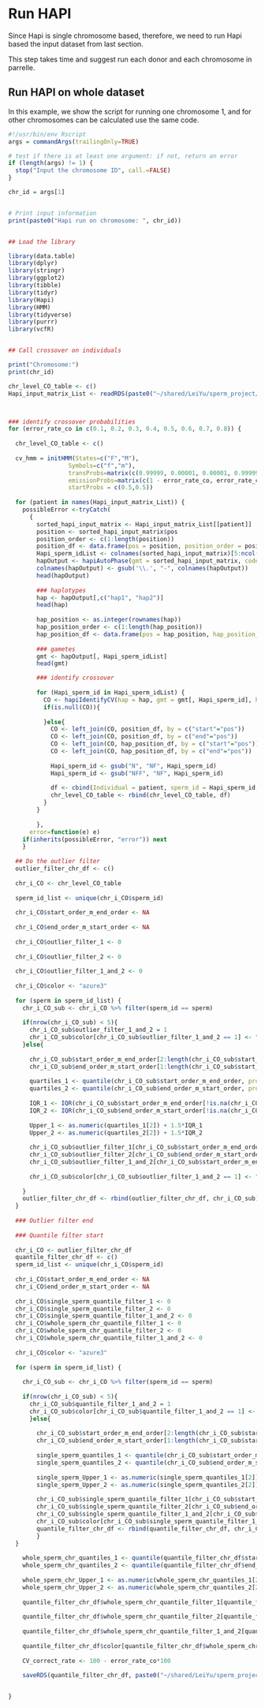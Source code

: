 # Run HAPI
Since Hapi is single chromosome based, therefore, we need to run Hapi based the input dataset from last section.

This step takes time and suggest run each donor and each chromosome in parrelle.

## Run HAPI on whole dataset

In this example, we show the script for running one chromosome 1, and for other chromosomes can be calculated use the same code. 

```r

#!/usr/bin/env Rscript
args = commandArgs(trailingOnly=TRUE)

# test if there is at least one argument: if not, return an error
if (length(args) != 1) {
  stop("Input the chromosome ID", call.=FALSE)
} 

chr_id = args[1]


# Print input information 
print(paste0("Hapi run on chromosome: ", chr_id))


## Load the library

library(data.table)
library(dplyr)
library(stringr)
library(ggplot2)
library(tibble)
library(tidyr)
library(Hapi)
library(HMM)
library(tidyverse)
library(purrr)
library(vcfR)


## Call crossover on individuals 

print("Chromosome:")
print(chr_id)

chr_level_CO_table <- c()
Hapi_input_matrix_List <- readRDS(paste0("~/shared/LeiYu/sperm_project/Hapi_input/QUAL_and_RGQ_aneu_NA_removed_3/chr", chr_id, ".rds"))



### identify crossover probabilities
for (error_rate_co in c(0.1, 0.2, 0.3, 0.4, 0.5, 0.6, 0.7, 0.8)) {
  
  chr_level_CO_table <- c()
  
  cv_hmm = initHMM(States=c("F","M"), 
                 Symbols=c("f","m"), 
                 transProbs=matrix(c(0.99999, 0.00001, 0.00001, 0.99999),2),
                 emissionProbs=matrix(c(1 - error_rate_co, error_rate_co, error_rate_co, 1 - error_rate_co),2), 
                 startProbs = c(0.5,0.5))
  
  for (patient in names(Hapi_input_matrix_List)) {
    possibleError <-tryCatch(
      {
        sorted_hapi_input_matrix <- Hapi_input_matrix_List[[patient]]
        position <- sorted_hapi_input_matrix$pos
        position_order <- c(1:length(position))
        position_df <- data.frame(pos = position, position_order = position_order)
        Hapi_sperm_idList <- colnames(sorted_hapi_input_matrix)[5:ncol(sorted_hapi_input_matrix)]
        hapOutput <- hapiAutoPhase(gmt = sorted_hapi_input_matrix, code = '01')
        colnames(hapOutput) <- gsub('\\.', "-", colnames(hapOutput))
        head(hapOutput)
        
        ### haplotypes
        hap <- hapOutput[,c("hap1", "hap2")]
        head(hap)
        
        hap_position <- as.integer(rownames(hap))
        hap_position_order <- c(1:length(hap_position))
        hap_position_df <- data.frame(pos = hap_position, hap_position_order = hap_position_order)
        
        ### gametes
        gmt <- hapOutput[, Hapi_sperm_idList]
        head(gmt)

        ### identify crossover
        
        for (Hapi_sperm_id in Hapi_sperm_idList) {
          CO <- hapiIdentifyCV(hap = hap, gmt = gmt[, Hapi_sperm_id], hmm = cv_hmm)
          if(is.null(CO)){
            
          }else{
            CO <- left_join(CO, position_df, by = c("start"="pos"))
            CO <- left_join(CO, position_df, by = c("end"="pos"))
            CO <- left_join(CO, hap_position_df, by = c("start"="pos"))
            CO <- left_join(CO, hap_position_df, by = c("end"="pos"))
            
            Hapi_sperm_id <- gsub("N", "NF", Hapi_sperm_id)
            Hapi_sperm_id <- gsub("NFF", "NF", Hapi_sperm_id)
            
            df <- cbind(Individual = patient, sperm_id = Hapi_sperm_id, chr=chr_id, CO)
            chr_level_CO_table <- rbind(chr_level_CO_table, df)
          }
        }
        
        },
      error=function(e) e)
    if(inherits(possibleError, "error")) next
    }
  
  ## Do the outlier filter
  outlier_filter_chr_df <- c()
  
  chr_i_CO <- chr_level_CO_table
  
  sperm_id_list <- unique(chr_i_CO$sperm_id)
  
  chr_i_CO$start_order_m_end_order <- NA
  
  chr_i_CO$end_order_m_start_order <- NA
  
  chr_i_CO$outlier_filter_1 <- 0
  
  chr_i_CO$outlier_filter_2 <- 0
  
  chr_i_CO$outlier_filter_1_and_2 <- 0
  
  chr_i_CO$color <- "azure3"
  
  for (sperm in sperm_id_list) {
    chr_i_CO_sub <- chr_i_CO %>% filter(sperm_id == sperm)
    
    if(nrow(chr_i_CO_sub) < 5){
      chr_i_CO_sub$outlier_filter_1_and_2 = 1
      chr_i_CO_sub$color[chr_i_CO_sub$outlier_filter_1_and_2 == 1] <- "brown3"
    }else{
      
      chr_i_CO_sub$start_order_m_end_order[2:length(chr_i_CO_sub$start_order_m_end_order)] <- chr_i_CO_sub$hap_position_order.x[2:length(chr_i_CO_sub$hap_position_order.x)] - chr_i_CO_sub$hap_position_order.y[1:length(chr_i_CO_sub$hap_position_order.x) - 1]
      chr_i_CO_sub$end_order_m_start_order[1:length(chr_i_CO_sub$start_order_m_end_order) - 1] <- chr_i_CO_sub$hap_position_order.x[2:length(chr_i_CO_sub$hap_position_order.x)] - chr_i_CO_sub$hap_position_order.y[1:length(chr_i_CO_sub$hap_position_order.x) - 1]  
      
      quartiles_1 <- quantile(chr_i_CO_sub$start_order_m_end_order, probs=c(.25, .75), na.rm = TRUE)
      quartiles_2 <- quantile(chr_i_CO_sub$end_order_m_start_order, probs=c(.25, .75), na.rm = TRUE)
      
      IQR_1 <- IQR(chr_i_CO_sub$start_order_m_end_order[!is.na(chr_i_CO_sub$start_order_m_end_order)])
      IQR_2 <- IQR(chr_i_CO_sub$end_order_m_start_order[!is.na(chr_i_CO_sub$end_order_m_start_order)])
      
      Upper_1 <- as.numeric(quartiles_1[2]) + 1.5*IQR_1 
      Upper_2 <- as.numeric(quartiles_2[2]) + 1.5*IQR_2 
      
      chr_i_CO_sub$outlier_filter_1[chr_i_CO_sub$start_order_m_end_order > Upper_1] <- 1
      chr_i_CO_sub$outlier_filter_2[chr_i_CO_sub$end_order_m_start_order > Upper_2] <- 1
      chr_i_CO_sub$outlier_filter_1_and_2[chr_i_CO_sub$start_order_m_end_order > Upper_1 & chr_i_CO_sub$end_order_m_start_order > Upper_2] <- 1
      
      chr_i_CO_sub$color[chr_i_CO_sub$outlier_filter_1_and_2 == 1] <- "brown3"
      
    }
    outlier_filter_chr_df <- rbind(outlier_filter_chr_df, chr_i_CO_sub)
  }
  
  ### Outlier filter end 
  
  ### Quantile filter start
  
  chr_i_CO <- outlier_filter_chr_df
  quantile_filter_chr_df <- c()
  sperm_id_list <- unique(chr_i_CO$sperm_id)
  
  chr_i_CO$start_order_m_end_order <- NA
  chr_i_CO$end_order_m_start_order <- NA
  
  chr_i_CO$single_sperm_quantile_filter_1 <- 0
  chr_i_CO$single_sperm_quantile_filter_2 <- 0
  chr_i_CO$single_sperm_quantile_filter_1_and_2 <- 0
  chr_i_CO$whole_sperm_chr_quantile_filter_1 <- 0
  chr_i_CO$whole_sperm_chr_quantile_filter_2 <- 0
  chr_i_CO$whole_sperm_chr_quantile_filter_1_and_2 <- 0
  
  chr_i_CO$color <- "azure3"
  
  for (sperm in sperm_id_list) {
    
    chr_i_CO_sub <- chr_i_CO %>% filter(sperm_id == sperm)
    
    if(nrow(chr_i_CO_sub) < 5){
      chr_i_CO_sub$quantile_filter_1_and_2 = 1
      chr_i_CO_sub$color[chr_i_CO_sub$quantile_filter_1_and_2 == 1] <- "brown3"
      }else{
        
        chr_i_CO_sub$start_order_m_end_order[2:length(chr_i_CO_sub$start_order_m_end_order)] <- chr_i_CO_sub$hap_position_order.x[2:length(chr_i_CO_sub$hap_position_order.x)] - chr_i_CO_sub$hap_position_order.y[1:length(chr_i_CO_sub$hap_position_order.x) - 1]
        chr_i_CO_sub$end_order_m_start_order[1:length(chr_i_CO_sub$start_order_m_end_order) - 1] <- chr_i_CO_sub$hap_position_order.x[2:length(chr_i_CO_sub$hap_position_order.x)] - chr_i_CO_sub$hap_position_order.y[1:length(chr_i_CO_sub$hap_position_order.x) - 1]  
        
        single_sperm_quantiles_1 <- quantile(chr_i_CO_sub$start_order_m_end_order, probs=c(.25, .85), na.rm = TRUE)
        single_sperm_quantiles_2 <- quantile(chr_i_CO_sub$end_order_m_start_order, probs=c(.25, .85), na.rm = TRUE)
        
        single_sperm_Upper_1 <- as.numeric(single_sperm_quantiles_1[2])
        single_sperm_Upper_2 <- as.numeric(single_sperm_quantiles_2[2])
        
        chr_i_CO_sub$single_sperm_quantile_filter_1[chr_i_CO_sub$start_order_m_end_order > single_sperm_Upper_1] <- 1
        chr_i_CO_sub$single_sperm_quantile_filter_2[chr_i_CO_sub$end_order_m_start_order > single_sperm_Upper_2] <- 1
        chr_i_CO_sub$single_sperm_quantile_filter_1_and_2[chr_i_CO_sub$start_order_m_end_order > single_sperm_Upper_1 & chr_i_CO_sub$end_order_m_start_order > single_sperm_Upper_2] <- 1
        chr_i_CO_sub$color[chr_i_CO_sub$single_sperm_quantile_filter_1_and_2 == 1] <- "brown3"
        quantile_filter_chr_df <- rbind(quantile_filter_chr_df, chr_i_CO_sub)
        }
  }
  
    whole_sperm_chr_quantiles_1 <- quantile(quantile_filter_chr_df$start_order_m_end_order, probs=c(.25, .85), na.rm = TRUE)
    whole_sperm_chr_quantiles_2 <- quantile(quantile_filter_chr_df$end_order_m_start_order, probs=c(.25, .85), na.rm = TRUE)
    
    whole_sperm_chr_Upper_1 <- as.numeric(whole_sperm_chr_quantiles_1[2])
    whole_sperm_chr_Upper_2 <- as.numeric(whole_sperm_chr_quantiles_2[2])
    
    quantile_filter_chr_df$whole_sperm_chr_quantile_filter_1[quantile_filter_chr_df$start_order_m_end_order > whole_sperm_chr_Upper_1] <- 1
    
    quantile_filter_chr_df$whole_sperm_chr_quantile_filter_2[quantile_filter_chr_df$end_order_m_start_order > whole_sperm_chr_Upper_2] <- 1
    
    quantile_filter_chr_df$whole_sperm_chr_quantile_filter_1_and_2[quantile_filter_chr_df$start_order_m_end_order > whole_sperm_chr_Upper_1 & quantile_filter_chr_df$end_order_m_start_order > whole_sperm_chr_Upper_2] <- 1
    
    quantile_filter_chr_df$color[quantile_filter_chr_df$whole_sperm_chr_quantile_filter_1_and_2 == 1] <- "brown3"
    
    CV_correct_rate <- 100 - error_rate_co*100
    
    saveRDS(quantile_filter_chr_df, paste0("~/shared/LeiYu/sperm_project/CO_table/QUAL_and_RGQ_aneu_NA_removed_3/hmm_", CV_correct_rate, "/chr",chr_id, ".rds"))


}

```

